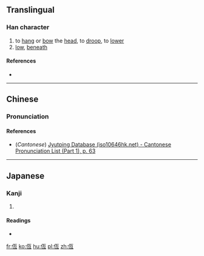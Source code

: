 ==Translingual==

===Han character===
{{Han char|rn=9|rad=人|as=04|sn=6|four=|canj=OMVM,XOMVM|ids=⿰亻互}}

# to [[hang]] or [[bow]] the [[head]], to [[droop]], to [[lower]]
# [[low]], [[beneath]]

====References====
* {{Han ref|kx=0095.010|dkj=00419|dj=0201.030|hdz=10121.020|uh=4EFE|ud=20222}}

----

==Chinese==
{{zh-forms}}

===Pronunciation===
{{zh-pron
|m=dī
|c=dai1
|mc=
|oc=
|ma=
|cat=v,a,prep
}}

====References====
* (''Cantonese'') [http://www.iso10646hk.net/jp/document/download.jsp Jyutping Database (iso10646hk.net) - Cantonese Pronunciation List (Part 1), p. 63]

----

==Japanese==

===Kanji===
{{ja-kanji|grade=|rs=人04}}

# {{defn|lang=ja|sort=人04}}

====Readings====
* {{ja-readings|on=[[てい]] (tei)|kun=[[ひくい]](hikui),[[ひくめる]] (hikumeru), [[ひくまる]] (hikumaru)}}

[[fr:仾]]
[[ko:仾]]
[[hu:仾]]
[[pl:仾]]
[[zh:仾]]